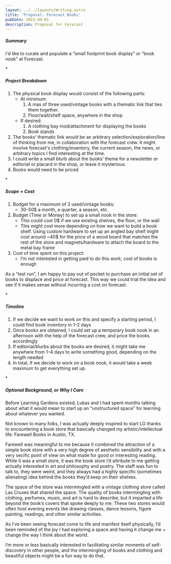 ```yaml
---
layout: ../../layouts/Writing.astro
title: 'Proposal: Forecast Books'
pubDate: 2023-09-01
description: Proposal for Forecast
---
```


##### Summary

I'd like to curate and populate a “small footprint book display” or “book nook” at Forecast.

\*

##### Project Breakdown

1. The physical book display would consist of the following parts:
    - At minimum:
        1. A max of three used/vintage books with a thematic link that ties them together.
        2. Floor/wall/shelf space, anywhere in the shop
    - If desired:
        1. A clothing bay mod/attachment for displaying the books
        2. Book stands
2. The books’ thematic link would be an arbitrary selection/exploration/line of thinking from me, in collaboration with the forecast crew. It might involve forecast's clothing/inventory, the current season, the news, or arbitrary topics I find interesting at the time.
3. I could write a small blurb about the books’ theme for a newsletter or editorial or placard in the shop, or leave it mysterious.
4. Books would need to be priced

\*

##### Scope + Cost

1. Budget for a maximum of 3 used/vintage books: 
    - 30–50$ a month, a quarter, a season, etc.
2. Budget (Time or Money) to set up a small nook in the store:
    - This could cost 0$ if we use existing shelves, the floor, or the wall
    - This might cost more depending on how we want to build a book shelf. Using custom hardware to set up an angled bay shelf might cost around ~40$ for the price of a wood board that matches the rest of the store and magnets/hardware to attach the board to the metal bay frame
3. Cost of time spent on this project:
    - I’m not interested in getting paid to do this work, cost of books is enough

As a “test run”, I am happy to pay out of pocket to purchase an initial set of books to displace and price at forecast. This way we could trial the idea and see if it makes sense without incurring a cost on forecast.

\*

##### Timeline

1. If we decide we want to work on this and specify a starting period, I could find book inventory in 1–2 days
2. Once books are obtained, I could set up a temporary book nook in an afternoon with the help of the forecast crew, and price the books accordingly
3. If editorial/blurbs about the books are desired, it might take me anywhere from 1–4 days to write something good, depending on the length needed
4. In total, if we decide to work on a book nook, it would take a week maximum to get everything set up.

\*

##### Optional Background, or Why I Care

Before Learning Gardens existed, Lukas and I had spent months talking about what it would mean to start up an “unstructured space” for learning about whatever you wanted.

Not known to many folks, I was actually deeply inspired to start LG thanks to encountering a book store that basically changed my artistic/intellectual life: Farewell Books in Austin, TX.

Farewell was meaningful to me because it combined the attraction of a simple book store with a very high degree of aesthetic sensibility and with a very secific point of view on what made for good or interesting reading. While it was a small store, it was the book store I’d attribute to me getting actually interested in art and philosophy and poetry. The staff was fun to talk to, they were weird, and they always had a highly specific (sometimes alienating) idea behind the books they’d keep on their shelves.

The space of the store was intermingled with a vintage clothing store called Las Cruxes that shared the space. The quality of books intermingling with clothing, perfumes, music, and art is hard to describe, but it imparted a life beyond the book’s covers that spoke deeply to me. These two stores would often host evening events like drawing classes, dance lessons, figure painting, readings, and other similar activities.

As I’ve been seeing forecast come to life and manifest itself physically, I’d been reminded of the joy I had exploring a space and having it change me + change the way I think about the world. 

I’m more or less basically interested in facilitating similar moments of self-discovery in other people, and the intermingling of books and clothing and beautiful objects might be a fun way to do that.